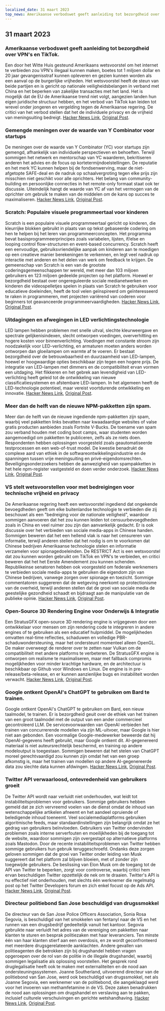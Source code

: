 ```yaml
---
localized_date: 31 maart 2023
top_news: Amerikaanse verbodswet geeft aanleiding tot bezorgdheid over VPN's en TikTok.
---
```




<CallToAction />

<Steps>

## 31 maart 2023

### Amerikaanse verbodswet geeft aanleiding tot bezorgdheid over VPN's en TikTok.

Een door het Witte Huis gesteund Amerikaans wetsvoorstel om het internet te verbieden zou VPN's illegaal kunnen maken, boetes tot 1 miljoen dollar en 20 jaar gevangenisstraf kunnen opleveren en gezien kunnen worden als een aanval op de burgerlijke vrijheden. Het wetsvoorstel heeft de steun van beide partijen en is gericht op nationale veiligheidsbelangen in verband met China en het beperken van zakelijke transacties met het land. Het is mogelijk dat de EU de Amerikaanse trend niet volgt, aangezien landen hun eigen juridische structuur hebben, en het verbod van TikTok kan leiden tot wrevel onder jongeren en vergelding tegen de Amerikaanse regering. De critici van het verbod stellen dat het de individuele privacy en de vrijheid van meningsuiting bedreigt.
[Hacker News Link](http://news.ycombinator.com/item?id=35366955), [Original Post](https://www.youtube.com/watch?v=FWQGA_n5Z4M).

### Gemengde meningen over de waarde van Y Combinator voor startups

De meningen over de waarde van Y Combinator (YC) voor startups zijn gemengd, afhankelijk van individuele perspectieven en behoeften. Terwijl sommigen het netwerk en mentorschap van YC waarderen, bekritiseren anderen het advies en de focus op kortetermijndoelstellingen. De reputatie en het merk YC kunnen helpen bij de fondsenwerving, maar de niet-afgetopte SAFE-deal en de nadruk op schaalvergroting tegen elke prijs zijn misschien niet geschikt voor alle oprichters. Het belang van community-building en persoonlijke connecties in het remote-only formaat staat ook ter discussie. Uiteindelijk hangt de waarde van YC af van het vermogen van de oprichter om gebruik te maken van de middelen om de kans op succes te maximaliseren.
[Hacker News Link](http://news.ycombinator.com/item?id=35373019), [Original Post](https://acecreamu.substack.com/p/is-y-combinator-worth-the-money).

### Scratch: Populaire visuele programmeertaal voor kinderen

Scratch is een populaire visuele programmeertaal gericht op kinderen, die kleurrijke blokken gebruikt in plaats van op tekst gebaseerde codering om hen te helpen bij het leren van programmeerconcepten. Het programma bevat basisprogrammeerprincipes zoals variabelen, lijsten, if/else en looping control flow-structuren en event-based concurrency. Scratch heeft een eenvoudige, gebruiksvriendelijke aanpak om kinderen aan te moedigen op een creatieve manier berekeningen te verkennen, en legt veel nadruk op interactie met anderen en het delen van werk om feedback te krijgen. De gemeenschap van Scratch is een van de grootste coderingsgemeenschappen ter wereld, met meer dan 103 miljoen gebruikers en 123 miljoen gedeelde projecten op het platform. Hoewel er bezorgdheid bestaat over ongereguleerde sociale medianetwerken en kinderen die videospelletjes spelen in plaats van Scratch te gebruiken voor educatieve doeleinden, heeft de tool velen geïnspireerd om geïnteresseerd te raken in programmeren, met projecten variërend van coderen voor beginners tot geavanceerde programmeervaardigheden.
[Hacker News Link](http://news.ycombinator.com/item?id=35373052), [Original Post](https://scratch.mit.edu/about).

### Uitdagingen en afwegingen in LED verlichtingstechnologie

LED lampen hebben problemen met snelle uitval, slechte kleurweergave en spectrale gelijkenisindexen, slecht ontworpen voedingen, oververhitting en hogere kosten voor binnenverlichting. Voedingen met constante stroom zijn noodzakelijk voor LED-verlichting, en armaturen moeten anders worden ontworpen dan gloeilampen om warmte af te voeren. Er bestaat bezorgdheid over de betrouwbaarheid en duurzaamheid van LED-lampen, hoewel er hoogwaardige opties beschikbaar zijn tegen een hogere prijs. De integratie van LED-lampen met dimmers en de compatibiliteit ervan vormen een uitdaging. Het flikkeren en het gebrek aan levendigheid van LED-verlichting heeft geleid tot de ontwikkeling van nieuwe classificatiesystemen en afstembare LED-lampen. In het algemeen heeft de LED-technologie potentieel, maar vereist voortdurende ontwikkeling en innovatie.
[Hacker News Link](http://news.ycombinator.com/item?id=35371750), [Original Post](https://nymag.com/strategist/article/led-light-bulbs-investigation.html).

### Meer dan de helft van de nieuwe NPM-pakketten zijn spam.

Meer dan de helft van de nieuwe ingediende npm-pakketten zijn spam, waarbij veel pakketten links bevatten naar kwaadaardige websites of valse gratis producten aanbieden zoals Fortnite V-Bucks. De toename van spam zou verband houden met coding boot camps, waar studenten worden aangemoedigd om pakketten te publiceren, zelfs als ze niets doen. Respondenten hebben oplossingen voorgesteld zoals geautomatiseerde testprocessen en een web-of-trust model. De kwestie benadrukt de complexe aard van ethiek in de softwareontwikkelingsindustrie en de spanningen tussen vrije meningsuiting en privé-eigendomsrechten. Beveiligingsonderzoekers hebben de aanwezigheid van spampakketten in het hele npm-register vastgesteld en doen verder onderzoek.
[Hacker News Link](http://news.ycombinator.com/item?id=35370728), [Original Post](https://blog.sandworm.dev/one-in-two-new-npm-packages-is-seo-spam-right-now).

### VS stelt wetsvoorstellen voor met bedreigingen voor technische vrijheid en privacy

De Amerikaanse regering heeft een wetsvoorstel ingediend dat ongekende bevoegdheden geeft om elke buitenlandse technologie te verbieden die zij beschouwt als een "bedreiging voor de nationale veiligheid", waardoor sommigen aanvoeren dat het zou kunnen leiden tot censuurbevoegdheden zoals in China en veel ruimer zou zijn dan aanvankelijk gedacht. Er is ook discussie over het verbieden van sociale media-apps in Chinese handen. Sommigen beweren dat het een hellend vlak is naar het censureren van informatie, terwijl anderen stellen dat het nodig is om te voorkomen dat Chinese bedrijven Amerikaanse technologie stelen en informatie verzamelen voor spionagedoeleinden. De RESTRICT Act is een wetsvoorstel dat zou kunnen worden gebruikt om TikTok en VPN's te verbieden, en critici beweren dat het het Eerste Amendement zou kunnen schenden. Republikeinse senatoren hebben ook voorgesteld om federale werknemers te verbieden sociale media-apps te gebruiken die eigendom zijn van Chinese bedrijven, vanwege zorgen over spionage en toezicht. Sommige commentatoren suggereren dat de wetgeving neerkomt op protectionisme van de overheid, terwijl anderen stellen dat de groei van sociale media de geestelijke gezondheid schaadt en bijdraagt aan de manipulatie van de publieke opinie.
[Hacker News Link](http://news.ycombinator.com/item?id=35369075), [Original Post](https://www.vice.com/en/article/4a3ddb/restrict-act-insanely-broad-ban-tiktok-vpns).

### Open-Source 3D Rendering Engine voor Onderwijs & Integratie

Een StratusGFX open-source 3D rendering engine is vrijgegeven door een ontwikkelaar voor mensen om zijn rendering code te integreren in andere engines of te gebruiken als een educatief hulpmiddel. De mogelijkheden omvatten real-time reflecties, schaduwen en volledige PBR-schaduwondersteuning, maar het ondersteunt momenteel alleen OpenGL. De maker overweegt de renderer over te zetten naar Vulkan om de compatibiliteit met andere platforms te verbeteren. De StratusGFX engine is ontworpen om realisme te maximaliseren, maar met fallback compromis mogelijkheden voor minder krachtige hardware, en de architectuur is beschikbaar op Github voor Windows en Linux. De engine is in pre-release/beta-release, en er kunnen aanzienlijke bugs en instabiliteit worden verwacht.
[Hacker News Link](http://news.ycombinator.com/item?id=35370284), [Original Post](https://github.com/KTStephano/StratusGFX).

### Google ontkent OpenAI's ChatGPT te gebruiken om Bard te trainen.

Google ontkent OpenAI's ChatGPT te gebruiken om Bard, een nieuw taalmodel, te trainen. Er is bezorgdheid geuit over de ethiek van het trainen van een groot taalmodel met de output van een ander commercieel gecontroleerd LLM. De servicevoorwaarden van OpenAI verbieden het trainen van concurrerende modellen via zijn ML-uitvoer, maar Google is hier niet aan gebonden. Een voormalige Google-medewerker beweerde dat hij OpenAI-gegevens heeft gebruikt, maar Google ontkent dit. AI-gegenereerd materiaal is niet auteursrechtelijk beschermd, en training op andere modeloutput is toegestaan. Sommigen beweren dat het stelen van ChatGPT moreel gerechtvaardigd zou kunnen zijn omdat het van een groep afkomstig is, maar het trainen van modellen op andere AI-gegenereerde data zou slechte data kunnen afdwingen.
[Hacker News Link](http://news.ycombinator.com/item?id=35370915), [Original Post](https://twitter.com/steventey/status/1641267979399704576).

### Twitter API verwaarloosd, ontevredenheid van gebruikers groeit

De Twitter API wordt naar verluidt niet onderhouden, wat leidt tot instabiliteitsproblemen voor gebruikers. Sommige gebruikers hebben gemeld dat ze zich vervreemd voelen van de dienst omdat de inhoud van wetenschappelijke artikelen afneemt en het aandeel opruiende of beledigende inhoud toeneemt. Veel socialemediaplatforms gebruiken algoritmische feeds, maar standaardinstellingen zijn belangrijk omdat ze het gedrag van gebruikers beïnvloeden. Gebruikers van Twitter ondervinden problemen zoals interne serverfouten en moeilijkheden bij de toegang tot de website, waardoor sommigen zijn overgestapt op alternatieve platforms zoals Mastodon. Door de recente instabiliteitsproblemen van Twitter hebben sommige gebruikers hun gebruik teruggeschroefd. Ondanks deze zorgen geloven sommigen dat de groei van Twitter onder leiding van Musk suggereert dat het platform zal blijven bloeien, met of zonder zijn toegewijde gebruikers. De beslissing van Elon Musk om de toegang tot de API van Twitter te beperken, zorgt voor controverse, waarbij critici hem ervan beschuldigen Twitter opzettelijk de nek om te draaien. Twitter's API is nu effectief niet onderhouden, met slechts één werknemer die regelmatig post op het Twitter Developers forum en zich enkel focust op de Ads API.
[Hacker News Link](http://news.ycombinator.com/item?id=35370152), [Original Post](https://snarfed.org/the-twitter-api-is-now-effectively-unmaintained).

### Directeur politiebond San Jose beschuldigd van drugssmokkel

De directeur van de San Jose Police Officers Association, Sonia Rosa Segovia, is beschuldigd van het smokkelen van fentanyl naar de VS en het runnen van een drugsbedrijf gedeeltelijk vanuit het kantoor. Segovia gebruikte naar verluidt het adres van de vereniging om pakketten naar klanten te sturen en besprak politiezaken met haar leveranciers. Ten minste één van haar klanten stierf aan een overdosis, en ze wordt geconfronteerd met meerdere drugsgerelateerde aanklachten. Andere gevallen van politieagenten die betrokken zijn bij drugshandel hebben vragen opgeroepen over de rol van de politie in de illegale drugshandel, waarbij sommigen legalisatie als oplossing voorstellen. Het gesprek rond druglegalisatie heeft ook te maken met externaliteiten en de nood aan ondersteuningssystemen. Joanne Southerland, uitvoerend directeur van de politiebond van San Jose, werd ook beschuldigd van drugssmokkel, net als Joanne Segovia, een werknemer van de politiebond, die aangeklaagd werd voor het invoeren van methamfetamine in de VS. Deze zaken benadrukken de nood aan oplossingen om drugshandel en verslaving aan te pakken, inclusief culturele verschuivingen en gerichte wetshandhaving.
[Hacker News Link](http://news.ycombinator.com/item?id=35376488), [Original Post](https://www.washingtonexaminer.com/news/crime/san-jose-police-union-director-smuggle-fentanyl-charge).

</Steps>
